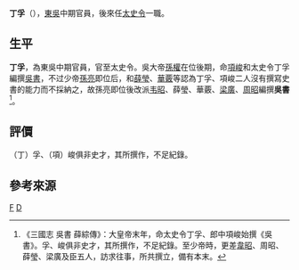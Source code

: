 '''丁孚'''（{{bd|？||？年|catIdx=W}}），[[孙吴|東吳]]中期官員，後來任[[太史令|太史令]]一職。
==生平==
'''丁孚'''，為東吳中期官員，官至太史令。吳大帝[[孫權|孫權]]在位後期，命[[項峻|項峻]]和太史令丁孚編撰[[吳書|吳書]]，不过少帝[[孫亮|孫亮]]即位后，和[[薛莹_(三国)|薛瑩]]、[[華覈|華覈]]等認為丁孚、項峻二人沒有撰寫史書的能力而不採納之，故孫亮即位後改派[[韦昭|韦昭]]、薛瑩、華覈、[[梁廣|梁廣]]、[[周昭|周昭]]編撰'''吳書'''<ref>《三國志 吳書 薛綜傳》：大皇帝末年，命太史令丁孚、郎中項峻始撰《吳書》。孚、峻俱非史才，其所撰作，不足紀錄。至少帝時，更差[[韋昭|韋昭]]、周昭、薛瑩、梁廣及臣五人，訪求往事，所共撰立，備有本末。</ref>。
==評價==
（丁）孚、（項）峻俱非史才，其所撰作，不足紀錄。

==參考來源==

[[Category:丁姓|F]]
[[Category:東吳官員|D]]